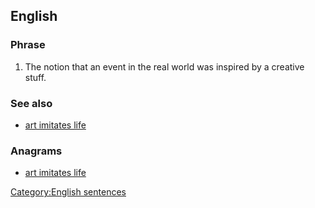 ==English==
{{wikipedia|life imitating art}}

===Phrase===
{{head|en|phrase|head=[[life]] [[imitates]] [[art]]}}

# The notion that an event in the real world was inspired by a creative  stuff.

===See also===
* [[art imitates life]]

===Anagrams===
* [[art imitates life#English|art imitates life]]

[[Category:English sentences]]